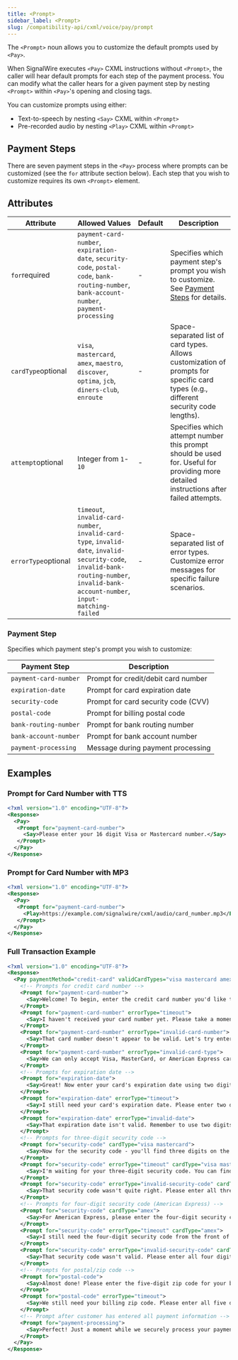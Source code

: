 ---
title: <Prompt>
sidebar_label: <Prompt>
slug: /compatibility-api/cxml/voice/pay/prompt
---

The `<Prompt>` noun allows you to customize the default prompts used by `<Pay>`.

When SignalWire executes `<Pay>` CXML instructions without `<Prompt>`, the caller will hear default prompts for each step of the
payment process. You can modify what the caller hears for a given payment step by nesting `<Prompt>` within `<Pay>`'s opening
and closing tags.

You can customize prompts using either:
- Text-to-speech by nesting `<Say>` CXML within `<Prompt>`
- Pre-recorded audio by nesting `<Play>` CXML within `<Prompt>`

## Payment Steps

There are seven payment steps in the `<Pay>` process where prompts can be customized (see the `for` attribute section below).
Each step that you wish to customize requires its own `<Prompt>` element.


## Attributes

| Attribute | Allowed Values | Default | Description |
|-----------|---------------|----------|-------------|
| `for`<span className="required-arg">required</span> | `payment-card-number`, `expiration-date`, `security-code`, `postal-code`, `bank-routing-number`, `bank-account-number`, `payment-processing` | - | Specifies which payment step's prompt you wish to customize. See [Payment Steps](#payment-steps) for details. |
| `cardType`<span className="optional-arg">optional</span> | `visa`, `mastercard`, `amex`, `maestro`, `discover`, `optima`, `jcb`, `diners-club`, `enroute` | - | Space-separated list of card types. Allows customization of prompts for specific card types (e.g., different security code lengths). |
| `attempt`<span className="optional-arg">optional</span> | Integer from `1`-`10` | - | Specifies which attempt number this prompt should be used for. Useful for providing more detailed instructions after failed attempts. |
| `errorType`<span className="optional-arg">optional</span> | `timeout`, `invalid-card-number`, `invalid-card-type`, `invalid-date`, `invalid-security-code`, `invalid-bank-routing-number`, `invalid-bank-account-number`, `input-matching-failed` | - | Space-separated list of error types. Customize error messages for specific failure scenarios. |

### Payment Step

Specifies which payment step's prompt you wish to customize:

| Payment Step | Description |
|-------------|-------------|
| `payment-card-number` | Prompt for credit/debit card number |
| `expiration-date` | Prompt for card expiration date |
| `security-code` | Prompt for card security code (CVV) |
| `postal-code` | Prompt for billing postal code |
| `bank-routing-number` | Prompt for bank routing number |
| `bank-account-number` | Prompt for bank account number |
| `payment-processing` | Message during payment processing |



## Examples


### Prompt for Card Number with TTS

```xml
<?xml version="1.0" encoding="UTF-8"?>
<Response>
  <Pay>
   <Prompt for="payment-card-number">
     <Say>Please enter your 16 digit Visa or Mastercard number.</Say>
   </Prompt>
  </Pay>
</Response>
```

### Prompt for Card Number with MP3

```xml
<?xml version="1.0" encoding="UTF-8"?>
<Response>
  <Pay>
   <Prompt for="payment-card-number">
     <Play>https://example.com/signalwire/cxml/audio/card_number.mp3</Play>
   </Prompt>
  </Pay>
</Response>
```

### Full Transaction Example

```xml
<?xml version="1.0" encoding="UTF-8"?>
<Response>
  <Pay paymentMethod="credit-card" validCardTypes="visa mastercard amex">
    <!-- Prompts for credit card number -->
    <Prompt for="payment-card-number">
      <Say>Welcome! To begin, enter the credit card number you'd like to use for payment.</Say>
    </Prompt>
    <Prompt for="payment-card-number" errorType="timeout">
      <Say>I haven't received your card number yet. Please take a moment to enter your credit card number now.</Say>
    </Prompt>
    <Prompt for="payment-card-number" errorType="invalid-card-number">
      <Say>That card number doesn't appear to be valid. Let's try entering it one more time.</Say>
    </Prompt>
    <Prompt for="payment-card-number" errorType="invalid-card-type">
      <Say>We can only accept Visa, MasterCard, or American Express cards. Please enter a card number from one of these providers.</Say>
    </Prompt>
    <!-- Prompts for expiration date -->
    <Prompt for="expiration-date">
      <Say>Great! Now enter your card's expiration date using two digits for the month followed by two digits for the year.</Say>
    </Prompt>
    <Prompt for="expiration-date" errorType="timeout">
      <Say>I still need your card's expiration date. Please enter two digits for the month, then two digits for the year.</Say>
    </Prompt>
    <Prompt for="expiration-date" errorType="invalid-date">
      <Say>That expiration date isn't valid. Remember to use two digits each for month and year - for example, March 2025 would be 0 3 2 5.</Say>
    </Prompt>
    <!-- Prompts for three-digit security code -->
    <Prompt for="security-code" cardType="visa mastercard">
      <Say>Now for the security code - you'll find three digits on the back of your card.</Say>
    </Prompt>
    <Prompt for="security-code" errorType="timeout" cardType="visa mastercard">
      <Say>I'm waiting for your three-digit security code. You can find it on the back of your card.</Say>
    </Prompt>
    <Prompt for="security-code" errorType="invalid-security-code" cardType="visa mastercard">
      <Say>That security code wasn't quite right. Please enter all three digits from the back of your card.</Say>
    </Prompt>
    <!-- Prompts for four-digit security code (American Express) -->
    <Prompt for="security-code" cardType="amex">
      <Say>For American Express, please enter the four-digit security code from the front of your card.</Say>
    </Prompt>
    <Prompt for="security-code" errorType="timeout" cardType="amex">
      <Say>I still need the four-digit security code from the front of your American Express card.</Say>
    </Prompt>
    <Prompt for="security-code" errorType="invalid-security-code" cardType="amex">
      <Say>That security code wasn't valid. Please enter all four digits from the front of your American Express card.</Say>
    </Prompt>
    <!-- Prompts for postal/zip code -->
    <Prompt for="postal-code">
      <Say>Almost done! Please enter the five-digit zip code for your billing address.</Say>
    </Prompt>
    <Prompt for="postal-code" errorType="timeout">
      <Say>We still need your billing zip code. Please enter all five digits now.</Say>
    </Prompt>
    <!-- Prompt after customer has entered all payment information -->
    <Prompt for="payment-processing">
      <Say>Perfect! Just a moment while we securely process your payment.</Say>
    </Prompt>
  </Pay>
</Response>
```
